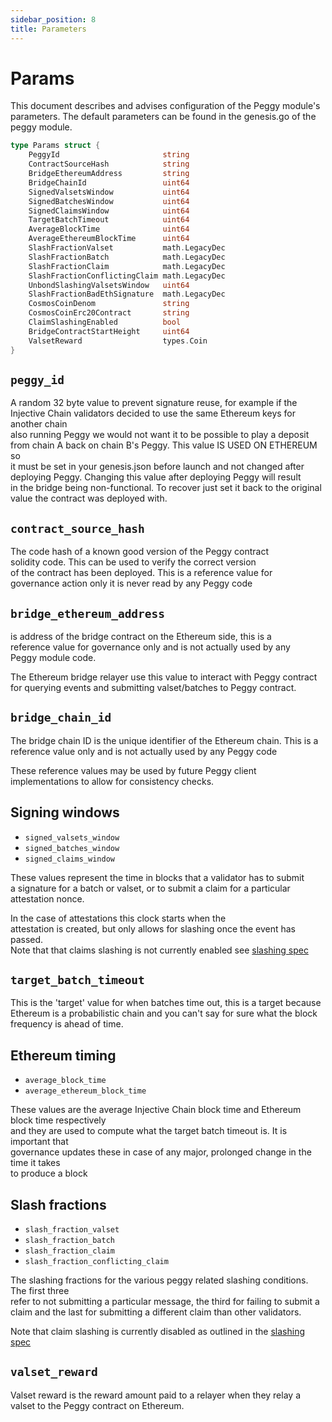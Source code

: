 ```yaml
---
sidebar_position: 8
title: Parameters
---
```


# Params

This document describes and advises configuration of the Peggy module's parameters. The default parameters can be found in the genesis.go of the peggy module.

```go
type Params struct {
	PeggyId                       string                                 
	ContractSourceHash            string                                 
	BridgeEthereumAddress         string                                 
	BridgeChainId                 uint64                                 
	SignedValsetsWindow           uint64                                 
	SignedBatchesWindow           uint64                                 
	SignedClaimsWindow            uint64                                 
	TargetBatchTimeout            uint64                                 
	AverageBlockTime              uint64                                 
	AverageEthereumBlockTime      uint64                                 
	SlashFractionValset           math.LegacyDec 
	SlashFractionBatch            math.LegacyDec 
	SlashFractionClaim            math.LegacyDec 
	SlashFractionConflictingClaim math.LegacyDec 
	UnbondSlashingValsetsWindow   uint64  
	SlashFractionBadEthSignature  math.LegacyDec 
	CosmosCoinDenom               string  
	CosmosCoinErc20Contract       string  
	ClaimSlashingEnabled          bool    
	BridgeContractStartHeight     uint64  
	ValsetReward                  types.Coin
}
```

## `peggy_id`

A random 32 byte value to prevent signature reuse, for example if the\
Injective Chain validators decided to use the same Ethereum keys for another chain\
also running Peggy we would not want it to be possible to play a deposit\
from chain A back on chain B's Peggy. This value IS USED ON ETHEREUM so\
it must be set in your genesis.json before launch and not changed after\
deploying Peggy. Changing this value after deploying Peggy will result\
in the bridge being non-functional. To recover just set it back to the original\
value the contract was deployed with.

## `contract_source_hash`

The code hash of a known good version of the Peggy contract\
solidity code. This can be used to verify the correct version\
of the contract has been deployed. This is a reference value for\
governance action only it is never read by any Peggy code

## `bridge_ethereum_address`

is address of the bridge contract on the Ethereum side, this is a\
reference value for governance only and is not actually used by any\
Peggy module code.

The Ethereum bridge relayer use this value to interact with Peggy contract for querying events and submitting valset/batches to Peggy contract.

## `bridge_chain_id`

The bridge chain ID is the unique identifier of the Ethereum chain. This is a reference value only and is not actually used by any Peggy code

These reference values may be used by future Peggy client implementations to allow for consistency checks.

## Signing windows

* `signed_valsets_window`
* `signed_batches_window`
* `signed_claims_window`

These values represent the time in blocks that a validator has to submit\
a signature for a batch or valset, or to submit a claim for a particular\
attestation nonce.

In the case of attestations this clock starts when the\
attestation is created, but only allows for slashing once the event has passed.\
Note that that claims slashing is not currently enabled see [slashing spec](05_slashing/)

## `target_batch_timeout`

This is the 'target' value for when batches time out, this is a target because\
Ethereum is a probabilistic chain and you can't say for sure what the block\
frequency is ahead of time.

## Ethereum timing

* `average_block_time`
* `average_ethereum_block_time`

These values are the average Injective Chain block time and Ethereum block time respectively\
and they are used to compute what the target batch timeout is. It is important that\
governance updates these in case of any major, prolonged change in the time it takes\
to produce a block

## Slash fractions

* `slash_fraction_valset`
* `slash_fraction_batch`
* `slash_fraction_claim`
* `slash_fraction_conflicting_claim`

The slashing fractions for the various peggy related slashing conditions. The first three\
refer to not submitting a particular message, the third for failing to submit a claim and the last for submitting a different claim than other validators.

Note that claim slashing is currently disabled as outlined in the [slashing spec](05_slashing/)

## `valset_reward`

Valset reward is the reward amount paid to a relayer when they relay a valset to the Peggy contract on Ethereum.
